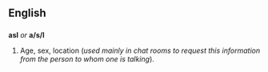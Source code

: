 ==English==
==={{initialism}}===
'''asl''' ''or'' '''a/s/l'''

#{{cattag2|Internet|slang}} Age, sex, location (''used mainly in chat rooms to request this information from the person to whom one is talking'').